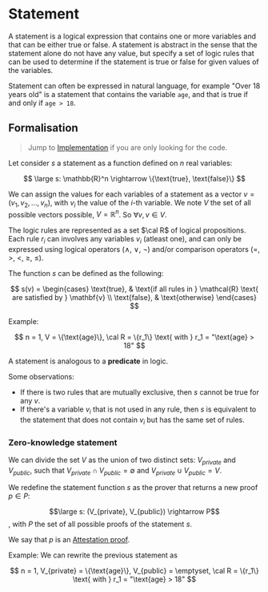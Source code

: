 # Statement

A statement is a logical expression that contains one or more variables and that can be either true or false.
A statement is abstract in the sense that the statement alone do not have any value, but specify a set of logic rules that can be used to determine if the statement is true or false for given values of the variables.

Statement can often be expressed in natural language, for example "Over 18 years old" is a statement that contains the variable `age`, and that is true if and only if `age > 18`.

## Formalisation

> Jump to [Implementation](/reference/Statement) if you are only looking for the code.

Let consider $s$ a statement as a function defined on $n$ real variables:

$$
\large
s: \mathbb{R}^n \rightarrow \{\text{true}, \text{false}\}
$$

We can assign the values for each variables of a statement as a vector $v = (v_1, v_2, ..., v_n)$, with $v_i$ the value of the $i$-th variable.
We note $V$ the set of all possible vectors possible, $V = \mathbb{R}^n$. So $\forall v, v \in V$.

The logic rules are represented as a set $\cal R$ of logical propositions.
Each rule $r_i$ can involves any variables $v_i$ (atleast one), and can only be expressed using logical operators ($\land$, $\lor$, $\lnot$) and/or comparison operators ($=$, $>$, $<$, $\geq$, $\leq$).

The function $s$ can be defined as the following:

$$
s(v) =
\begin{cases}
\text{true}, & \text{if all rules in } \mathcal{R} \text{ are satisfied by } \mathbf{v} \\
\text{false}, & \text{otherwise}
\end{cases}
$$

Example:

$$
n = 1, V = \{\text{age}\}, \cal R = \{r_1\} \text{ with } r_1 = "\text{age} > 18"
$$

A statement is analogous to a **predicate** in logic.

Some observations:

- If there is two rules that are mutually exclusive, then $s$ cannot be true for any $v$.
- If there's a variable $v_i$ that is not used in any rule, then $s$ is equivalent to the statement that does not contain $v_i$ but has the same set of rules.

### Zero-knowledge statement

We can divide the set $V$ as the union of two distinct sets: $V_{private}$ and $V_{public}$, such that $V_{private} \cap V_{public} = \emptyset$ and $V_{private} \cup V_{public} = V$.

We redefine the statement function $s$ as the prover that returns a new proof $p \in P$:

$$\large s: (V_{private}, V_{public}) \rightarrow P$$, with $P$ the set of all possible proofs of the statement $s$.

We say that $p$ is an [Attestation proof](./Attestation).

Example: We can rewrite the previous statement as

$$
n = 1, V_{private} = \{\text{age}\}, V_{public} = \emptyset, \cal R = \{r_1\} \text{ with } r_1 = "\text{age} > 18"
$$
